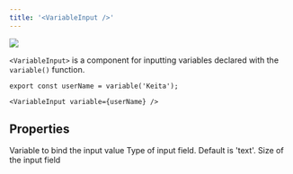 ```yaml
---
title: '<VariableInput />'
---
```


<Frame>
  <img src="/assets/images/pages/variable-input.jpg" />
</Frame>

`<VariableInput>` is a component for inputting variables declared with the `variable()` function.

```tsx
export const userName = variable('Keita');

<VariableInput variable={userName} />
```

## Properties

<ParamField path="variable" type="Variable" required>
  Variable to bind the input value
</ParamField>

<ParamField path="type" type="string">
  Type of input field. Default is 'text'.
</ParamField>

<ParamField path="size" type="'sm' | 'default' | 'lg'" defaultValue='default'>
  Size of the input field
</ParamField>
